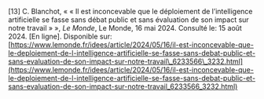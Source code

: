 \[13\]		C. Blanchot, « « Il est inconcevable que le déploiement de l’intelligence artificielle se fasse sans débat public et sans évaluation de son impact sur notre travail » », *Le Monde*, Le Monde, 16 mai 2024\. Consulté le: 15 août 2024\. \[En ligne\]. Disponible sur: [https://www.lemonde.fr/idees/article/2024/05/16/il-est-inconcevable-que-le-deploiement-de-l-intelligence-artificielle-se-fasse-sans-debat-public-et-sans-evaluation-de-son-impact-sur-notre-travail\_6233566\_3232.html](https://www.lemonde.fr/idees/article/2024/05/16/il-est-inconcevable-que-le-deploiement-de-l-intelligence-artificielle-se-fasse-sans-debat-public-et-sans-evaluation-de-son-impact-sur-notre-travail_6233566_3232.html)